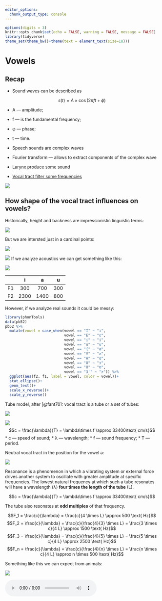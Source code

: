 ```yaml
---
editor_options: 
  chunk_output_type: console
---
```


```r
options(digits = 3)
knitr::opts_chunk$set(echo = FALSE, warning = FALSE, message = FALSE)
library(tidyverse)
theme_set(theme_bw()+theme(text = element_text(size=18)))
```

# Vowels

## Recap

* Sound waves can be described as

$$
s(t) = A \times \cos(2\pi ft + \phi)
$$

  * A — amplitude;
  * f — is the fundamental frequency;
  * φ — phase;
  * t — time.
  
* Speech sounds are complex waves
* Fourier transform --- allows to extract components of the complex wave
* [Larynx produce some sound](https://github.com/agricolamz/2022_HSE_m_Instrumental_phonetics/blob/master/images/03.01_larynx.mp4?raw=true)
* [Vocal tract filter some frequencies](https://github.com/agricolamz/2022_HSE_m_Instrumental_phonetics/blob/master/images/03.02_MRI-speech.mp4?raw=true)

![](images/01.07-source-filter.png)

## How shape of the vocal tract influences on vowels?

Historically, height and backness are impressionistic linguistic terms:

![](images/03.03_vowel.png)

But we are intersted just in a cardinal points:

![](images/03.04_cardinal_vowels.png)

![](images/03.05_faces.png)
If we analyze acoustics we can get something like this:

![](images/03.06_plots.png)

|    |   i  |   a  |  u  |
|:--:|:----:|:----:|:---:|
| F1 |  300 |  700 | 300 |
| F2 | 2300 | 1400 | 800 |

However, if we analyze real sounds it could be messy:

```r
library(phonTools)
data(pb52)
pb52 %>% 
  mutate(vowel = case_when(vowel == "I" ~ "ɪ",
                           vowel == "E" ~ "ɛ",
                           vowel == "i" ~ "i",
                           vowel == "u" ~ "u",
                           vowel == "{" ~ "æ",
                           vowel == "V" ~ "ʌ",
                           vowel == "A" ~ "ɑ",
                           vowel == "O" ~ "ɔ",
                           vowel == "U" ~ "ʊ",
                           vowel == "3'" ~ "ɝ")) %>% 
  ggplot(aes(f2, f1, label = vowel, color = vowel))+
  stat_ellipse()+
  geom_text()+
  scale_x_reverse()+
  scale_y_reverse()
```

Tube model, after [@fant70]: vocal tract is a tube or a set of tubes:

![](images/03.07_tubes.png)

![](images/03.08-wavelength.png)
$$c = \frac{\lambda}{T} = \lambda\times f \approx 33400\text{ cm/s}$$
* c  --- speed of sound; 
* λ --- wavelength; 
* f --- sound frequency; 
* T --- period.


Neutral vocal tract in the position for the vowel ə:

![](images/03.09-shwa-tube.png)



Resonance is a phenomenon in which a vibrating system or external force drives another system to oscillate with greater amplitude at specific frequencies. The lowest natural frequency at which such a tube resonates will have a wavelength (λ) **four times the length of the tube** (L).

$$c = \frac{\lambda}{T} = \lambda\times f \approx 33400\text{ cm/s}$$

The tube also resonates at **odd multiples** of that frequency.

$$F_1 = \frac{c}{\lambda} = \frac{c}{4 \times L} \approx 500 \text{ Hz}$$
$$F_2 = \frac{c}{\lambda} = \frac{c}{\frac{4}{3} \times L} = \frac{3 \times c}{4 L} \approx 1500 \text{ Hz}$$
$$F_3 = \frac{c}{\lambda} = \frac{c}{\frac{4}{5} \times L} = \frac{5 \times c}{4 L} \approx 2500 \text{ Hz}$$
$$F_n = \frac{c}{\lambda} = \frac{c}{\frac{4}{n} \times L} = \frac{n \times c}{4 L} \approx n \times 500 \text{ Hz}$$

Something like this we can expect from animals:

![](images/03.10-cat-meow.png)

<audio controls>
<source src = "sound/cat.wav">
</audio>